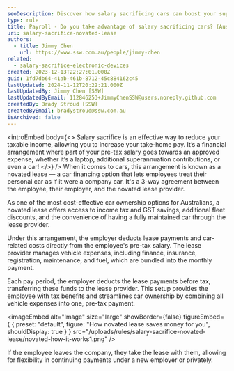 ```yaml
---
seoDescription: Discover how salary sacrificing cars can boost your superannuation and reduce tax liabilities with our expert insights.
type: rule
title: Payroll - Do you take advantage of salary sacrificing cars? (Aussie only)
uri: salary-sacrifice-novated-lease
authors:
  - title: Jimmy Chen
    url: https://www.ssw.com.au/people/jimmy-chen
related:
  - salary-sacrifice-electronic-devices
created: 2023-12-13T22:27:01.000Z
guid: 1fd7db64-41ab-461b-8712-45c884162c45
lastUpdated: 2024-11-12T20:22:21.000Z
lastUpdatedBy: Jimmy Chen [SSW]
lastUpdatedByEmail: 112846253+JimmyChenSSW@users.noreply.github.com
createdBy: Brady Stroud [SSW]
createdByEmail: bradystroud@ssw.com.au
isArchived: false
---
```


<introEmbed
  body={<>
Salary sacrifice is an effective way to reduce your taxable income, allowing you to increase your take-home pay. It’s a financial arrangement where part of your pre-tax salary goes towards an approved expense, whether it’s a laptop, additional superannuation contributions, or even a car!
  </>}
/>
When it comes to cars, this arrangement is known as a novated lease — a car financing option that lets employees treat their personal car as if it were a company car. It's a 3-way agreement between the employee, their employer, and the novated lease provider.

As one of the most cost-effective car ownership options for Australians, a novated lease offers access to income tax and GST savings, additional fleet discounts, and the convenience of having a fully maintained car through the lease provider.

Under this arrangement, the employer deducts lease payments and car-related costs directly from the employee's pre-tax salary. The lease provider manages vehicle expenses, including finance, insurance, registration, maintenance, and fuel, which are bundled into the monthly payment.

Each pay period, the employer deducts the lease payments before tax, transferring these funds to the lease provider. This setup provides the employee with tax benefits and streamlines car ownership by combining all vehicle expenses into one, pre-tax payment.


<imageEmbed
  alt="Image"
  size="large"
  showBorder={false}
  figureEmbed={ {
    preset: "default",
    figure: "How novated lease saves money for you",
    shouldDisplay: true
  } }
  src="/uploads/rules/salary-sacrifice-novated-lease/novated-how-it-works1.png"
/>

If the employee leaves the company, they take the lease with them, allowing for flexibility in continuing payments under a new employer or privately.
